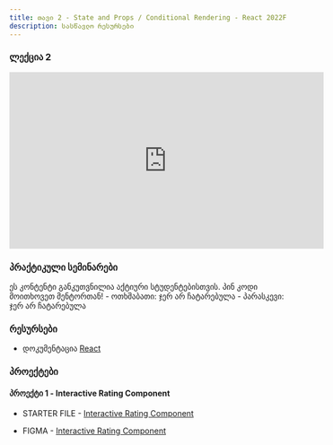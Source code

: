 ```yaml
---
title: თავი 2 - State and Props / Conditional Rendering - React 2022F
description: სასწავლო რესურსები
---
```


### ლექცია 2
<iframe width="560" height="315" src="https://www.youtube.com/embed/mCOfKIX4QM8?si=EXEP8PjfZxe_fPi-" title="YouTube video player" frameborder="0" allow="accelerometer; autoplay; clipboard-write; encrypted-media; gyroscope; picture-in-picture; web-share" allowFullScreen></iframe>


### პრაქტიკული სემინარები

<Card>
  <PinCodeProtectedContent>
    <Locked>
      ეს კონტენტი განკუთვნილია აქტიური სტუდენტებისთვის. პინ კოდი მოითხოვეთ
      მენტორთან!
    </Locked>
    <Unlocked>
      - ოთხშაბათი: ჯერ არ ჩატარებულა
      - პარასკევი: ჯერ არ ჩატარებულა
    </Unlocked>
  </PinCodeProtectedContent>
</Card>

### რესურსები
- დოკუმენტაცია [React](https://react.dev)


### პროექტები

#### პროექტი 1 - Interactive Rating Component

- STARTER FILE - [Interactive Rating Component](https://drive.google.com/file/d/1UDiIuwNYz_x7uQAiasXmB1n2Vz1jCl8x/view?usp=sharing)

- FIGMA - [Interactive Rating Component](https://www.figma.com/file/H4J9EtA1UHDgvSHEv9ZJss/interactive-rating-component?node-id=0-1468&t=3RMaHeg1VLki3bTN-0)
